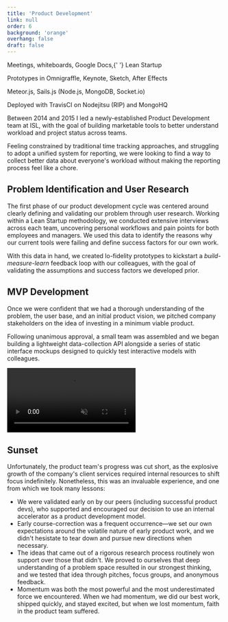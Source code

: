 ```yaml
---
title: 'Product Development'
link: null
order: 6
background: 'orange'
overhang: false
draft: false
---
```




<PostColumn>

<Stack>
  <List>
    <ListItem>
      <p>
        Meetings, whiteboards, Google Docs,{' '}
        <Link to="http://theleanstartup.com/">Lean Startup</Link>
      </p>
    </ListItem>
    <ListItem>
      <p>Prototypes in Omnigraffle, Keynote, Sketch, After Effects</p>
    </ListItem>
    <ListItem>
      <p>Meteor.js, Sails.js (Node.js, MongoDB, Socket.io)</p>
    </ListItem>
    <ListItem>
      <p>Deployed with TravisCI on Nodejitsu (RIP) and MongoHQ</p>
    </ListItem>
  </List>
</Stack>

<Markdown>

Between 2014 and 2015 I led a newly-established Product Development team at <Link to="https://isl.co/">ISL</Link>, with the goal of building marketable tools to better understand workload and project status across teams.

Feeling constrained by traditional time tracking approaches, and struggling to adopt a unified system for reporting, we were looking to find a way to collect better data about everyone's workload without making the reporting process feel like a chore.

## Problem Identification and User Research

The first phase of our product development cycle was centered around clearly defining and validating our problem through user research. Working within a <Link to="http://theleanstartup.com/">Lean Startup</Link> methodology, we conducted extensive interviews across each team, uncovering personal workflows and pain points for both employees and managers. We used this data to identify the reasons why our current tools were failing and define success factors for our own work.

</Markdown>

<Still
  description="Research materials generated during product planning phases"
  src={imageStillProductPlanning}
  alt="Photo: Collage of research conducted during product planning phases"
/>

<Markdown>

With this data in hand, we created lo-fidelity prototypes to kickstart a _build-measure-learn_ feedback loop with our colleagues, with the goal of validating the assumptions and success factors we developed prior.

</Markdown>

<Still
  description="Prototype walkthrough of the first product iteration."
  src={imageStillProductV1Concept}
  alt="Graphic: Outlined functionality of the prototype v1 interface"
/>

<Markdown>

## MVP Development

Once we were confident that we had a thorough understanding of the problem, the user base, and an initial product vision, we pitched company stakeholders on the idea of investing in a minimum viable product.

</Markdown>

<Still
  description="A hi-fidelity mockup of the first product iteration's menubar interface"
  src={imageStillProductV1Menu}
  alt="Screenshot: Hi-fidelity mockup of the v1 interface"
/>

<Markdown>

Following unanimous approval, a small team was assembled and we began building a lightweight data-collection API alongside a series of static interface mockups designed to quickly test interactive models with colleagues.

</Markdown>

<Browser>
  <Video
    autoPlay
    loop
    muted
    description="An animated mockup of the second iteration, demoing interactions"
  >
    <source src={videoProductMP4Interface} type="video/mp4" />
  </Video>
</Browser>

<Markdown>

## Sunset

Unfortunately, the product team's progress was cut short, as the explosive growth of the company's client services required internal resources to shift focus indefinitely. Nonetheless, this was an invaluable experience, and one from which we took many lessons:

- We were validated early on by our peers (including successful product devs), who supported and encouraged our decision to use an internal accelerator as a product development model.
- Early course-correction was a frequent occurrence—we set our own expectations around the volatile nature of early product work, and we didn't hesistate to tear down and pursue new directions when necessary.
- The ideas that came out of a rigorous research process routinely won support over those that didn't. We proved to ourselves that deep understanding of a problem space resulted in our strongest thinking, and we tested that idea through pitches, focus groups, and anonymous feedback.
- Momentum was both the most powerful and the most underestimated force we encountered. When we had momentum, we did our best work, shipped quickly, and stayed excited, but when we lost momentum, faith in the product team suffered.

</Markdown>

</PostColumn>
